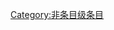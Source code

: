 {{catmore1|[[Wikipedia:机器人学专题|Wikipedia:机器人学专题]]}}
{{Articles by Quality|topic=机器人学|project=机器人学|format=toc}}
{{emptycat}}

[[Category:非条目级条目|Category:非条目级条目]]